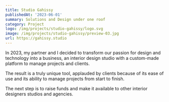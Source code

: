 ```yaml
---
title: Studio Gahissy
publishedAt: '2023-06-01'
summary: Solutions and Design under one roof
category: Project
logo: /img/projects/studio-gahissy/logo.svg
image: /img/projects/studio-gahissy/preview-03.jpg
url: https://gahissy.studio
---
```


In 2023, my partner and I decided to transform our passion for design and technology into a business, an interior design studio
with a custom-made platform to manage projects and clients.

The result is a truly unique tool, applauded by clients because of its ease of use and its ability to manage projects from start to finish.

The next step is to raise funds and make it available to other interior designers studios and agencies.




